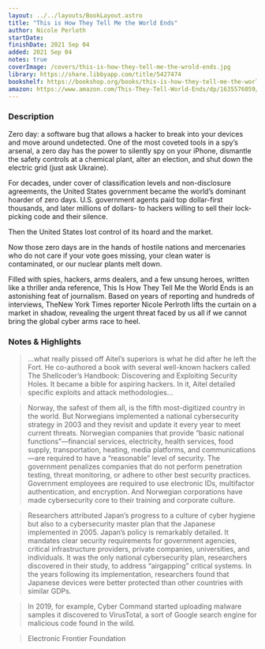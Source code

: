 ```yaml
---
layout: ../../layouts/BookLayout.astro
title: "This is How They Tell Me the World Ends"
author: Nicole Perloth
startDate:
finishDate: 2021 Sep 04
added: 2021 Sep 04
notes: true
coverImage: /covers/this-is-how-they-tell-me-the-wrold-ends.jpg
library: https://share.libbyapp.com/title/5427474
bookshelf: https://bookshop.org/books/this-is-how-they-tell-me-the-world-ends-the-cyberweapons-arms-race-9781635578492/9781635576054
amazon: https://www.amazon.com/This-They-Tell-World-Ends/dp/1635576059/
---
```


<ReadingTime
  startDate  = {frontmatter.startDate}
  finishDate = {frontmatter.finishDate}
/>

### Description
Zero day: a software bug that allows a hacker to break into your devices and move around undetected. One of the most coveted tools in a spy’s arsenal, a zero day has the power to silently spy on your iPhone, dismantle the safety controls at a chemical plant, alter an election, and shut down the electric grid (just ask Ukraine).

For decades, under cover of classification levels and non-disclosure agreements, the United States government became the world’s dominant hoarder of zero days. U.S. government agents paid top dollar-first thousands, and later millions of dollars- to hackers willing to sell their lock-picking code and their silence.

Then the United States lost control of its hoard and the market.

Now those zero days are in the hands of hostile nations and mercenaries who do not care if your vote goes missing, your clean water is contaminated, or our nuclear plants melt down.

Filled with spies, hackers, arms dealers, and a few unsung heroes, written like a thriller anda reference, This Is How They Tell Me the World Ends is an astonishing feat of journalism. Based on years of reporting and hundreds of interviews, TheNew York Times reporter Nicole Perlroth lifts the curtain on a market in shadow, revealing the urgent threat faced by us all if we cannot bring the global cyber arms race to heel.

### Notes & Highlights
> …what really pissed off Aitel’s superiors is what he did after he left the Fort. He co-authored a book with several well-known hackers called The Shellcoder’s Handbook: Discovering and Exploiting Security Holes. It became a bible for aspiring hackers. In it, Aitel detailed specific exploits and attack methodologies…


> Norway, the safest of them all, is the fifth most-digitized country in the world. But Norwegians implemented a national cybersecurity strategy in 2003 and they revisit and update it every year to meet current threats. Norwegian companies that provide “basic national functions”—financial services, electricity, health services, food supply, transportation, heating, media platforms, and communications—are required to have a “reasonable” level of security. The government penalizes companies that do not perform penetration testing, threat monitoring, or adhere to other best security practices. Government employees are required to use electronic IDs, multifactor authentication, and encryption. And Norwegian corporations have made cybersecurity core to their training and corporate culture.

> Researchers attributed Japan’s progress to a culture of cyber hygiene but also to a cybersecurity master plan that the Japanese implemented in 2005. Japan’s policy is remarkably detailed. It mandates clear security requirements for government agencies, critical infrastructure providers, private companies, universities, and individuals. It was the only national cybersecurity plan, researchers discovered in their study, to address “airgapping” critical systems. In the years following its implementation, researchers found that Japanese devices were better protected than other countries with similar GDPs.

> In 2019, for example, Cyber Command started uploading malware samples it discovered to VirusTotal, a sort of Google search engine for malicious code found in the wild.

> Electronic Frontier Foundation

<BuyBook
  library   = {frontmatter.library}
  bookshelf = {frontmatter.bookshelf}
  amazon    = {frontmatter.amazon}
/>
